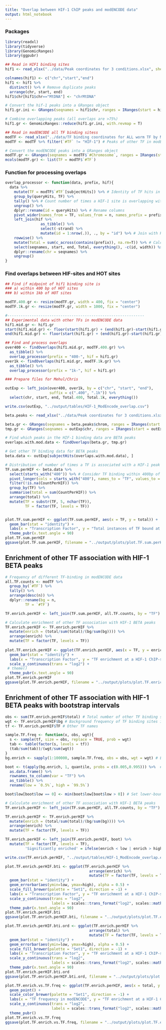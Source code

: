 ```yaml
---
title: "Overlap between HIF-1 ChIP peaks and modENCODE data"
output: html_notebook
---
```


### Packages
```r
library(readxl)
library(tidyverse)
library(GenomicRanges)
library(ggpubr)
```

```r
## Read in HIF1 binding sites
hif1 <- read_xlsx("../data/Peak coordinates for 3 conditions.xlsx", sheet = "OR3350 Peaks")

colnames(hif1) <- c("chr","start","end")
hif1 <- hif1 %>% 
  distinct() %>% # Remove duplicate peaks
  arrange(chr, start, end)
hif1$chr[hif1$chr=="MtDNA"] <- "chrMtDNA"

# Convert the hif-1 peaks into a GRanges object
hif1.gr.ini <- GRanges(seqnames = hif1$chr, ranges = IRanges(start = hif1$start, end = hif1$end), strand = "+")

# Combine overlapping peaks (all overlaps are >75%)
hif1.gr <- GenomicRanges::reduce(hif1.gr.ini, with.revmap = T)
```


```r
## Read in modENCODE all TF binding sitess
modTF <- read_xlsx("../data/TF binding coordinates for ALL worm TF by ModEncode at L4 Stage- Kudron et all 2018 .xlsx")
modTF <- modTF %>% filter(`#TF` != "HIF-1") # Peaks of other TF in modENCODE data

# Convert the modENCODE peaks into a GRanges object
modTF.gr <- GRanges(seqnames = modTF$`#Chromosome`, ranges = IRanges(start = modTF$`#peak_Start`, end = modTF$`#Peak_end`), strand = "+")
mcols(modTF.gr) <- list(TF = modTF$`#TF`)
```

### Function for processing overlaps
```r
overlap_processor <- function(data, prefix, hif){ 
  data %>%
    mutate(TF = modTF$`#TF`[subjectHits]) %>% # Identity of TF hits in modENCODE data
    group_by(queryHits, TF) %>%  
    tally() %>% # Count number of times a HIF-1 site is overlapping with each of the other TF
    ungroup() %>% 
    dplyr::rename(id = queryHits) %>% # Rename columns
    pivot_wider(names_from = TF, values_from = n, names_prefix = prefix) %>% # Rearrange data
    left_join(hif %>% 
                as_tibble() %>% 
                select(-strand) %>%
                mutate(id = 1:nrow(.)), ., by = "id") %>% # Join with HIF-1 positions
    rowwise() %>% 
    mutate(Total = sum(c_across(contains(prefix)), na.rm=T)) %>% # Calculate total number of hits per HIF-1 site
    select(seqnames, start, end, Total, everything(), -c(id, width)) %>% # Rearrange columns and remove a few unneeded ones
    dplyr::rename(chr = seqnames) %>%
    ungroup()
}
```

### Find overlaps between HIF-sites and HOT sites
```r
## Find if midpoint of hif1 binding site is
### a) within 400 bp of HOT sites
### b) within 1kb of HOT sites

modTF.400.gr <- resize(modTF.gr, width = 400, fix = "center")
modTF.1k.gr <- resize(modTF.gr, width = 1000, fix = "center")

#-------------------------------------------------------------- 
## Experimental data with other TFs in modENCODE data
hif1.mid.gr <- hif1.gr
start(hif1.mid.gr) <- floor(start(hif1.gr) + (end(hif1.gr)-start(hif1.gr))/2)
end(hif1.mid.gr) <- floor(start(hif1.gr) + (end(hif1.gr)-start(hif1.gr))/2)

## Find and process overlaps
over400 <- findOverlaps(hif1.mid.gr, modTF.400.gr) %>%
  as_tibble() %>%
  overlap_processor(prefix = "400-", hif = hif1.gr)
over1k <- findOverlaps(hif1.mid.gr, modTF.1k.gr) %>%
  as_tibble() %>%
  overlap_processor(prefix = "1k-", hif = hif1.gr)

```

```r
### Prepare files for Mehul/Chris

outExp <- left_join(over400, over1k, by = c("chr", "start", "end"), 
                    suffix = c(".400", ".1k")) %>%
  select(chr, start, end, Total.400, Total.1k, everything())

write.csv(outExp, "../output/tables/HIF-1_ModEncode_overlap.csv")
```


```r
beta.peaks <- read_xlsx("../data/Peak coordinates for 3 conditions.xlsx", sheet = "BETA Peaks")

beta.gr <- GRanges(seqnames = beta.peaks$chrom, ranges = IRanges(start = beta.peaks$pStart, end = beta.peaks$pEnd), strand = "+")
tmp.gr <- GRanges(seqnames = outExp$chr, ranges = IRanges(start = outExp$start, end = outExp$end), strand = "+")

# Find which peaks in the HIF-1 binding data are BETA peaks
overlaps.with.mod.data <- findOverlaps(beta.gr, tmp.gr)

# Get other TF binding data for BETA peaks
beta.data <- outExp[subjectHits(overlaps.with.mod.data), ]

# Distribution of number of times a TF is associated with a HIF-1 peak
TF.sum.perHIF <- beta.data %>%
  select(starts_with("400")) %>% # Consider TF binding within 400bp of BETA peaks
  pivot_longer(cols = starts_with("400"), names_to = "TF", values_to = "CountPerHIF") %>%
  filter(!is.na(CountPerHIF)) %>%
  group_by(TF) %>%
  summarise(total = sum(CountPerHIF)) %>%
  arrange(total) %>%
  mutate(TF = substr(TF, 5, nchar(TF)),
         TF = factor(TF, levels = TF))


plot.TF.sum.perHIF <- ggplot(TF.sum.perHIF, aes(x = TF, y = total)) +
  geom_bar(stat = "identity") +
  labs(x = "Transcription Factor", y = "Total instances of TF bound at a HIF-1 ChIP-seq peak") +
  theme_pubr(x.text.angle = 90)
plot.TF.sum.perHIF
ggsave(plot.TF.sum.perHIF, filename = "../output/plots/plot.TF.sum.perHIF.BETA.pdf")

```

## Enrichment of other TF association with HIF-1 BETA peaks
```r
# Frequency of different TF-binding in modENCODE data
all.TF.counts <- modTF %>% 
  group_by(`#TF`) %>% 
  tally() %>% 
  arrange(desc(n)) %>%
  dplyr::rename(bg = n,
         TF = `#TF`)

TF.enrich.perHIF <- left_join(TF.sum.perHIF, all.TF.counts, by = "TF")

# Calculate enrichment of other TF association with HIF-1 BETA peaks
TF.enrich.perHIF <- TF.enrich.perHIF %>%
  mutate(enrich = (total/sum(total)/(bg/sum(bg)))) %>%
  arrange(enrich) %>%
  mutate(TF = factor(TF, levels = TF))
  
plot.TF.enrich.perHIF <- ggplot(TF.enrich.perHIF, aes(x = TF, y = enrich)) +
  geom_bar(stat = "identity") +
  labs(x = "Transcription Factor", y = "TF enrichment at a HIF-1 ChIP-seq peak") +
  scale_y_continuous(trans = "log2") +
 # theme()
  theme_pubr(x.text.angle = 90)
plot.TF.enrich.perHIF
ggsave(plot.TF.enrich.perHIF, filename = "../output/plots/plot.TF.enrich.perHIF.BETA.pdf")
```

## Enrichment of other TF association with HIF-1 BETA peaks with bootstrap intervals
```r
obs <- sum(TF.enrich.perHIF$total) # Total number of other TF binding sites associated with HIF-1
wgt <- TF.enrich.perHIF$bg # Background frequency of TF binding sites in modENCODE data
tf <- TF.enrich.perHIF$TF # Other TF names

sample.TF.freq <- function(x, obs, wgt){
  s <- sample(tf, size = obs, replace = TRUE, prob = wgt)
  tab <- table(factor(s, levels = tf))
  (tab/sum(tab))/(wgt/sum(wgt))
}
bg.enrich <- sapply(1:100000, sample.TF.freq, obs = obs, wgt = wgt) # Enrichment expected based on sampling of modENCODE TF frequency

boot <- t(apply(bg.enrich, 1, quantile, probs = c(0.005,0.995))) %>%  # Calculate 99% confidence intervals for expected enrichment
  as.data.frame() %>% 
  rownames_to_column(var = "TF") %>% 
  as_tibble() %>%
  rename(low = `0.5%`, high = `99.5%`)

boot$low[boot$low == 0] <- min(boot$low[boot$low > 0]) # Set lower-bound > 0 for visualization
```

```r
# Calculate enrichment of other TF association with HIF-1 BETA peaks
TF.enrich.perHIF <- left_join(TF.sum.perHIF, all.TF.counts, by = "TF")

TF.enrich.perHIF <- TF.enrich.perHIF %>%
  mutate(enrich = (total/sum(total)/(bg/sum(bg)))) %>%
  arrange(enrich) %>%
  mutate(TF = factor(TF, levels = TF))

TF.enrich.perHIF <- left_join(TF.enrich.perHIF, boot) %>%
  mutate(TF = factor(TF, levels = TF),
         'Significantly enriched' = ifelse(enrich < low | enrich > high, "TRUE", "FALSE"))

write.csv(TF.enrich.perHIF, "../output/tables/HIF-1_ModEncode_overlap.enrich.csv")
```

```r
plot.TF.enrich.perHIF.bti <- ggplot(TF.enrich.perHIF %>% 
                                      arrange(enrich) %>%
                                      mutate(TF = factor(TF, levels = TF)), aes(x = TF, y = enrich, fill = `Significantly enriched`)) +
  geom_bar(stat = "identity") +
  geom_errorbar(aes(ymin=low, ymax=high), alpha = 0.5) +
  scale_fill_brewer(palette = "Set1", direction = -1) +
  labs(x = "Transcription Factor", y = "TF enrichment at a HIF-1 ChIP-seq peak") +
  scale_y_continuous(trans = "log2", 
                     labels = scales::trans_format("log2", scales::math_format(2^.x))) +
  theme_pubr(x.text.angle = 90)
plot.TF.enrich.perHIF.bti
ggsave(plot.TF.enrich.perHIF.bti, filename = "../output/plots/plot.TF.enrich.with.bti.perHIF.BETA.pdf")

plot.TF.enrich.perHIF.bti.ord <- ggplot(TF.enrich.perHIF %>% 
                                      arrange(total) %>%
                                      mutate(TF = factor(TF, levels = TF)), aes(x = TF, y = enrich, fill = `Significantly enriched`)) +
  geom_bar(stat = "identity") +
  geom_errorbar(aes(ymin=low, ymax=high), alpha = 0.5) +
  scale_fill_brewer(palette = "Set1", direction = -1) +
  labs(x = "Transcription Factor", y = "TF enrichment at a HIF-1 ChIP-seq peak") +
  scale_y_continuous(trans = "log2", 
                     labels = scales::trans_format("log2", scales::math_format(2^.x))) +
  theme_pubr(x.text.angle = 90)
plot.TF.enrich.perHIF.bti.ord
ggsave(plot.TF.enrich.perHIF.bti.ord, filename = "../output/plots/plot.TF.enrich.with.bti.perHIF.BETA.ordered.pdf")
```

```r
plot.TF.enrich.vs.TF.freq <- ggplot(TF.enrich.perHIF, aes(x = total, y = enrich, color = `Significantly enriched`)) +
  geom_point() +
  scale_color_brewer(palette = "Set1", direction = -1) +
  labs(x = "TF frequency in modENCODE", y = "TF enrichment at a HIF-1 ChIP-seq peak") +
  scale_y_continuous(trans = "log2", 
                     labels = scales::trans_format("log2", scales::math_format(2^.x))) +
  theme_pubr()
plot.TF.enrich.vs.TF.freq
ggsave(plot.TF.enrich.vs.TF.freq, filename = "../output/plots/plot.TF.enrich.vs.TF.freq.pdf")
```

